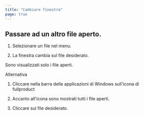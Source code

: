 ```yaml
---
title: "Cambiare finestra"
page: true
---
```

## Passare ad un altro file aperto.


1. Selezionare un file nel menu.

2. La finestra cambia sul file desiderato.




<Success>
Sono visualizzati solo i file aperti.
</Success>


Alternativa


1. Cliccare nella barra delle applicazioni di Windows sull&#39;icona di <Placeholder>fullproduct</Placeholder>  

2. Accanto all&#39;icona sono mostrati tutti i file aperti.

3. Cliccare sul file desiderato.



